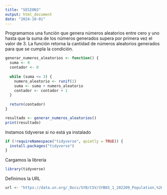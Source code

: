 ---
title: "SESION3"
output: html_document
date: "2024-10-01"
---
Programamos una función que genera números aleatorios entre cero y uno
hasta que la suma de los números generados supera por primera vez el valor de
3. La función retorna la cantidad de números aleatorios generados para que se cumpla la condición.
```{r} 
generar_numeros_aleatorios <- function() {
  suma <- 0
  contador <- 0
  
  while (suma <= 3) {
    numero_aleatorio <- runif(1)  
    suma <- suma + numero_aleatorio
    contador <- contador + 1
  }
  
  return(contador)
}

resultado <- generar_numeros_aleatorios()
print(resultado)
```
Instamos tidyverse si no está ya instalado
```{r} 
if (!requireNamespace("tidyverse", quietly = TRUE)) {
  install.packages("tidyverse")
}
```
Cargamos la librería
```{r} 
library(tidyverse)
```
Definimos la URL
```{r} 
url <- "https://data.un.org/_Docs/SYB/CSV/SYB65_1_202209_Population,%20Surface%20Area%20and%20Density.csv"
```

```{r} 

```

```{r} 

```

```{r} 

```

```{r} 

```